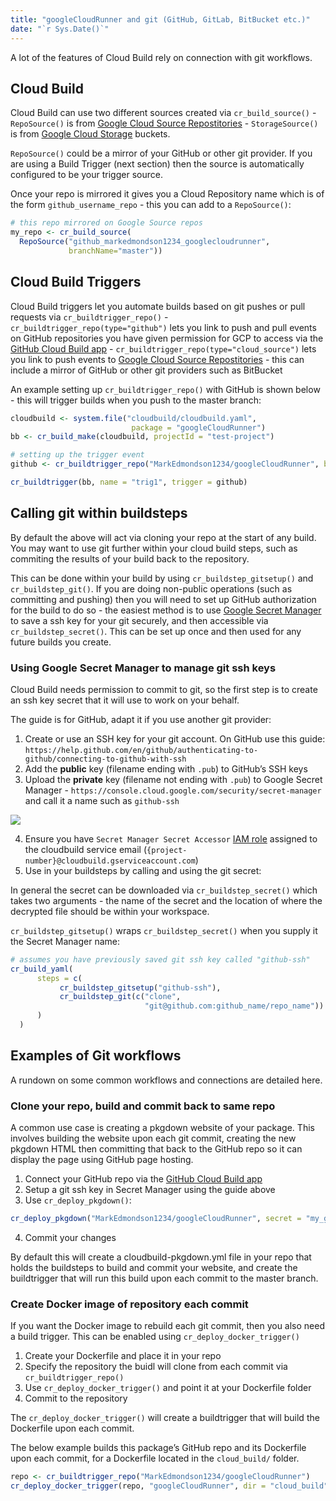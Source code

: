 ```yaml
---
title: "googleCloudRunner and git (GitHub, GitLab, BitBucket etc.)"
date: "`r Sys.Date()`"
---
```


A lot of the features of Cloud Build rely on connection with git workflows.

## Cloud Build

Cloud Build can use two different sources created via `cr_build_source()`
  - `RepoSource()` is from [Google Cloud Source Repostitories](https://cloud.google.com/source-repositories)
  - `StorageSource()` is from [Google Cloud Storage](https://cloud.google.com/storage) buckets.
  
`RepoSource()` could be a mirror of your GitHub or other git provider.  If you are using a Build Trigger (next section) then the source is automatically configured to be your trigger source.

Once your repo is mirrored it gives you a Cloud Repository name which is of the form `github_username_repo` - this you can add to a `RepoSource()`:

```r
# this repo mirrored on Google Source repos
my_repo <- cr_build_source(
  RepoSource("github_markedmondson1234_googlecloudrunner",
             branchName="master"))
```

## Cloud Build Triggers

Cloud Build triggers let you automate builds based on git pushes or pull requests via `cr_buildtrigger_repo()`
  - `cr_buildtrigger_repo(type="github")` lets you link to push and pull events on GitHub repositories you have given permission for GCP to access via the [GitHub Cloud Build app](https://github.com/marketplace/google-cloud-build)
  - `cr_buildtrigger_repo(type="cloud_source")` lets you link to push events to [Google Cloud Source Repostitories](https://cloud.google.com/source-repositories) - this can include a mirror of GitHub or other git providers such as BitBucket

An example setting up `cr_buildtrigger_repo()` with GitHub is shown below - this will trigger builds when you push to the master branch:

```r
cloudbuild <- system.file("cloudbuild/cloudbuild.yaml",
                           package = "googleCloudRunner")
bb <- cr_build_make(cloudbuild, projectId = "test-project")

# setting up the trigger event 
github <- cr_buildtrigger_repo("MarkEdmondson1234/googleCloudRunner", branch = "master")

cr_buildtrigger(bb, name = "trig1", trigger = github)
```

## Calling git within buildsteps

By default the above will act via cloning your repo at the start of any build.  You may want to use git further within your cloud build steps, such as commiting the results of your build back to the repository.  

This can be done within your build by using `cr_buildstep_gitsetup()` and `cr_buildstep_git()`.  If you are doing non-public operations (such as committing and pushing) then you will need to set up GitHub authorization for the build to do so - the easiest method is to use [Google Secret Manager](https://cloud.google.com/secret-manager) to save a ssh key for your git securely, and then accessible via `cr_buildstep_secret()`.  This can be set up once and then used for any future builds you create.

### Using Google Secret Manager to manage git ssh keys

Cloud Build needs permission to commit to git, so the first step is to create an ssh key secret that it will use to work on your behalf.

The guide is for GitHub, adapt it if you use another git provider:

1. Create or use an SSH key for your git account.  On GitHub use this guide: `https://help.github.com/en/github/authenticating-to-github/connecting-to-github-with-ssh`
2. Add the **public** key (filename ending with `.pub`) to GitHub's SSH keys 
3. Upload the **private** key (filename not ending with `.pub`) to Google Secret Manager - `https://console.cloud.google.com/security/secret-manager` and call it a name such as `github-ssh`

![](secret-ui.png)

4. Ensure you have `Secret Manager Secret Accessor` [IAM role](https://console.cloud.google.com/iam-admin/iam) assigned to the cloudbuild service email (`{project-number}@cloudbuild.gserviceaccount.com`)
5. Use in your buildsteps by calling and using the git secret:

In general the secret can be downloaded via `cr_buildstep_secret()` which takes two arguments - the name of the secret and the location of where the decrypted file should be within your workspace.

`cr_buildstep_gitsetup()` wraps `cr_buildstep_secret()` when you supply it the Secret Manager name:

```r
# assumes you have previously saved git ssh key called "github-ssh"
cr_build_yaml(
      steps = c(
           cr_buildstep_gitsetup("github-ssh"),
           cr_buildstep_git(c("clone",
                              "git@github.com:github_name/repo_name"))
      )
  )
```

## Examples of Git workflows

A rundown on some common workflows and connections are detailed here.

### Clone your repo, build and commit back to same repo

A common use case is creating a pkgdown website of your package.  This involves building the website upon each git commit, creating the new pkgdown HTML then committing that back to the GitHub repo so it can display the page using GitHub page hosting. 

1. Connect your GitHub repo via the [GitHub Cloud Build app](https://github.com/marketplace/google-cloud-build)
2. Setup a git ssh key in Secret Manager using the guide above
3. Use `cr_deploy_pkgdown()`:

```r
cr_deploy_pkgdown("MarkEdmondson1234/googleCloudRunner", secret = "my_git_secret")
```
4. Commit your changes

By default this will create a cloudbuild-pkgdown.yml file in your repo that holds the buildsteps to build and commit your website, and create the buildtrigger that will run this build upon each commit to the master branch. 

### Create Docker image of repository each commit

If you want the Docker image to rebuild each git commit, then you also need a build trigger.  This can be enabled using `cr_deploy_docker_trigger()`

1. Create your Dockerfile and place it in your repo
2. Specify the repository the buidl will clone from each commit via `cr_buildtrigger_repo()`
2. Use `cr_deploy_docker_trigger()` and point it at your Dockerfile folder
3. Commit to the repository

The `cr_deploy_docker_trigger()` will create a buildtrigger that will build the Dockerfile upon each commit. 

The below example builds this package's GitHub repo and its Dockerfile upon each commit, for a Dockerfile located in the `cloud_build/` folder.

```r
repo <- cr_buildtrigger_repo("MarkEdmondson1234/googleCloudRunner")
cr_deploy_docker_trigger(repo, "googleCloudRunner", dir = "cloud_build")
```
